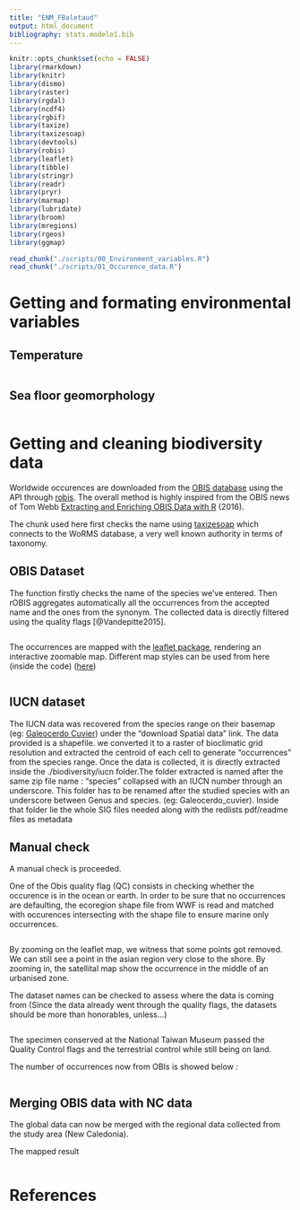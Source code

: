 ```yaml
---
title: "ENM_FBaletaud"
output: html_document
bibliography: stats.modelo1.bib
---
```

```r
knitr::opts_chunk$set(echo = FALSE)
library(rmarkdown)
library(knitr)
library(dismo)
library(raster)
library(rgdal)
library(ncdf4)
library(rgbif)
library(taxize)
library(taxizesoap)
library(devtools)
library(robis)
library(leaflet)
library(tibble)
library(stringr)
library(readr)
library(pryr)
library(marmap)
library(lubridate)
library(broom)
library(mregions)
library(rgeos)
library(ggmap)

```

```r
read_chunk("./scripts/00_Environment_variables.R")
read_chunk("./scripts/01_Occurence_data.R")
```


# Getting and formating environmental variables

## Temperature

```r

```

## Sea floor geomorphology

```r

```



# Getting and cleaning biodiversity data


Worldwide occurences are downloaded from the [OBIS database](http://www.iobis.org/) using the API through [robis](https://github.com/iobis/robis). The overall method is highly inspired from the OBIS news of Tom Webb [Extracting and Enriching OBIS Data with R](http://www.iobis.org/2016/11/22/sorbycollection/) (2016).

The chunk used here first checks the name using [taxizesoap](https://github.com/ropensci/taxizesoap) which connects to the WoRMS database, a very well known authority in terms of taxonomy.


## OBIS Dataset


The function firstly checks the name of the species we've entered. Then rOBIS aggregates automatically all the occurrences from the accepted name and the ones from the synonym. The collected data is directly filtered using the quality flags [@Vandepitte2015].


```r

```

The occurrences are mapped with the [leaflet package](https://rstudio.github.io/leaflet/), rendering an interactive zoomable map. Different map styles can be used from here (inside the code) ([here](http://leaflet-extras.github.io/leaflet-providers/preview/))

```r

```

## IUCN dataset

The IUCN data was recovered from the species range on their basemap (eg: [Galeocerdo Cuvier](http://maps.iucnredlist.org/map.html?id=39378)) under the "download Spatial data" link. The data provided is a shapefile. we converted it to a raster of bioclimatic grid resolution and extracted the centroid of each cell to generate "occurrences" from the species range.
Once the data is collected, it is directly extracted inside the ./biodiversity/iucn folder.The folder extracted is named after the same zip file name : "species" collapsed with an IUCN number through an underscore. 
This folder has to be renamed after the studied species with an underscore between Genus and species. (eg: Galeocerdo_cuvier). Inside that folder lie the whole SIG files needed along with the redlists pdf/readme files as metadata



## Manual check

A manual check is proceeded.

One of the Obis quality flag (QC) consists in checking whether the occurence is in the ocean or earth. In order to be sure that no occurrences are defaulting, the ecoregion shape file from WWF is read and matched with occurences intersecting with the shape file to ensure marine only occurrences.

```r

```



By zooming on the leaflet map, we witness that some points got removed. We can still see a point in the asian region very close to the shore. By zooming in, the satellital map show the occurrence in the middle of an urbanised zone.


The dataset names can be checked to assess where the data is coming from (Since the data already went through the quality flags, the datasets should be more than honorables, unless...)

```r

```


The specimen conserved at the National Taiwan Museum passed the Quality Control flags and the terrestrial control while still being on land.


The number of occurrences now from OBIs is showed below :

```r

```



## Merging OBIS data with NC data

The global data can now be merged with the regional data collected from the study area (New Caledonia). 

The mapped result

```r

```


# References


